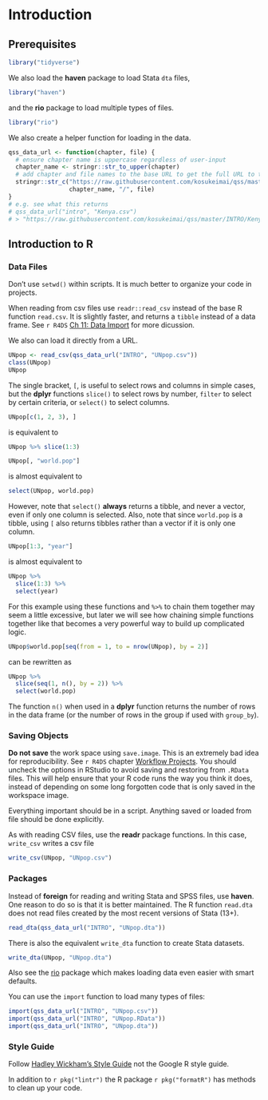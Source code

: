 # Introduction

## Prerequisites

```r
library("tidyverse")
```
We also load the **haven** package to load Stata `dta` files,
```r
library("haven")
```
and the **rio** package to load multiple types of files.
```r
library("rio")
```
We also create a helper function for loading in the data.
```r
qss_data_url <- function(chapter, file) {
  # ensure chapter name is uppercase regardless of user-input
  chapter_name <- stringr::str_to_upper(chapter)
  # add chapter and file names to the base URL to get the full URL to the file
  stringr::str_c("https://raw.githubusercontent.com/kosukeimai/qss/master/",
                 chapter_name, "/", file)
}
# e.g. see what this returns
# qss_data_url("intro", "Kenya.csv")
# > "https://raw.githubusercontent.com/kosukeimai/qss/master/INTRO/Kenya.csv"
```


## Introduction to R

### Data Files

Don't use `setwd()` within scripts.
It is much better to organize your code in projects.

When reading from csv files use `readr::read_csv` instead of the base R function `read.csv`. 
It is slightly faster, and returns a `tibble` instead of a data frame.
See `r R4DS` [Ch 11: Data Import](http://r4ds.had.co.nz/tibbles.html#introduction-4)
for more dicussion.

We also can load it directly from a URL.
```r
UNpop <- read_csv(qss_data_url("INTRO", "UNpop.csv"))
class(UNpop)
UNpop
```

The single bracket, `[`, is useful to select rows and columns in simple cases,
but the **dplyr** functions `slice()` to select rows by number, `filter` to select by certain criteria, or `select()` to select columns.

```r
UNpop[c(1, 2, 3), ]
```
is equivalent to 
```r
UNpop %>% slice(1:3)
```

```r
UNpop[, "world.pop"]
```
is almost equivalent to 
```r
select(UNpop, world.pop)
```
However, note that `select()` **always** returns a tibble, and never a vector, 
even if only one column is selected.
Also, note that since `world.pop` is a tibble, using `[` also returns tibbles 
rather than a vector if it is only one column.

```r
UNpop[1:3, "year"]
```
is almost equivalent to 
```r
UNpop %>%
  slice(1:3) %>%
  select(year)
```
For this example using these functions and `%>%` to chain them together may 
seem a little excessive, but later we will see how chaining simple functions 
together like that becomes a very powerful way to build up complicated logic.


```r
UNpop$world.pop[seq(from = 1, to = nrow(UNpop), by = 2)]
```
can be rewritten as
```r
UNpop %>%
  slice(seq(1, n(), by = 2)) %>%
  select(world.pop) 
```

The function `n()` when used in a **dplyr** function returns the number of rows
in the data frame (or the number of rows in the group if used with `group_by`).

### Saving Objects

**Do not save** the work space using `save.image`.
This is an extremely bad idea for reproducibility.
See `r R4DS` chapter [Workflow Projects](http://r4ds.had.co.nz/workflow-projects.html). 
You should uncheck the options in RStudio to avoid saving and restoring from `.RData` files. 
This will help ensure that your R code runs the way you think it does, instead of depending on some long forgotten code that is only saved in the workspace image. 

Everything important should be in a script. Anything saved or loaded from file
should be done explicitly.

As with reading CSV files, use the **readr** package functions. 
In this case, `write_csv` writes a csv file

```r
write_csv(UNpop, "UNpop.csv")
```

### Packages

Instead of **foreign** for reading and writing Stata and SPSS files, use **haven**. 
One reason to do so is that it is better maintained. 
The R function `read.dta` does not read files created by the most recent versions of Stata (13+).

```r
read_dta(qss_data_url("INTRO", "UNpop.dta"))
```

There is also the equivalent `write_dta` function to create Stata datasets.
```r
write_dta(UNpop, "UNpop.dta")
```

Also see the [rio](https://cran.r-project.org/package=rio) package which makes loading data even easier with smart defaults.

You can use the `import` function to load many types of files:
```r
import(qss_data_url("INTRO", "UNpop.csv"))
import(qss_data_url("INTRO", "UNpop.RData"))
import(qss_data_url("INTRO", "UNpop.dta"))
```

### Style Guide

Follow [Hadley Wickham's Style Guide](http://adv-r.had.co.nz/Style.html) not the Google R style guide.

In addition to `r pkg("lintr")` the R package `r pkg("formatR")` has methods to clean up your code.
